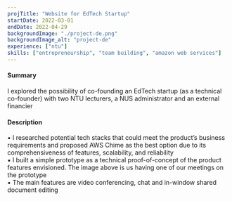 ```yaml
---
projTitle: "Website for EdTech Startup"
startDate: 2022-03-01
endDate: 2022-04-29
backgroundImage: "./project-de.png"
backgroundImage_alt: "project-de"
experience: ["ntu"]
skills: ["entrepreneurship", "team building", "amazon web services"]
---
```


<h4>Summary</h4>
I explored the possibility of co-founding an EdTech startup (as a technical 
co-founder) with two NTU lecturers, a NUS administrator and an external financier

<h4>Description</h4>
▪ I researched potential tech stacks that could meet the product’s business requirements and proposed AWS
Chime as the best option due to its comprehensiveness of features, scalability, and reliability<br/>
▪ I built a simple prototype as a technical proof-of-concept of the product features envisioned. 
The image above is us having one of our meetings on the prototype<br/>
▪ The main features are video conferencing, chat and in-window shared document editing<br/>
